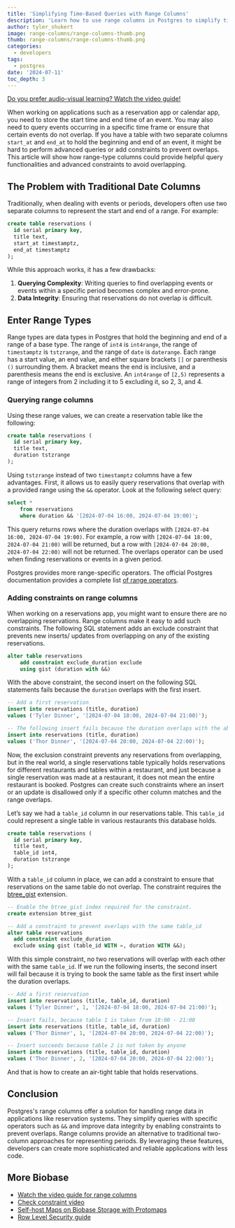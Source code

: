 ```yaml
---
title: 'Simplifying Time-Based Queries with Range Columns'
description: 'Learn how to use range columns in Postgres to simplify time-based queries and add constraints to prevent overlaps.'
author: tyler_shukert
image: range-columns/range-columns-thumb.png
thumb: range-columns/range-columns-thumb.png
categories:
  - developers
tags:
  - postgres
date: '2024-07-11'
toc_depth: 3
---
```


<Admonition>

[Do you prefer audio-visual learning? Watch the video guide!](https://youtu.be/eG_9lZrrbEY?si=MtTQsKZrzMinU536)

</Admonition>

When working on applications such as a reservation app or calendar app, you need to store the start time and end time of an event. You may also need to query events occurring in a specific time frame or ensure that certain events do not overlap. If you have a table with two separate columns `start_at` and `end_at` to hold the beginning and end of an event, it might be hard to perform advanced queries or add constraints to prevent overlaps. This article will show how range-type columns could provide helpful query functionalities and advanced constraints to avoid overlapping.

## The Problem with Traditional Date Columns

Traditionally, when dealing with events or periods, developers often use two separate columns to represent the start and end of a range. For example:

```sql
create table reservations (
  id serial primary key,
  title text,
  start_at timestamptz,
  end_at timestamptz
);
```

While this approach works, it has a few drawbacks:

1. **Querying Complexity**: Writing queries to find overlapping events or events within a specific period becomes complex and error-prone.
2. **Data Integrity**: Ensuring that reservations do not overlap is difficult.

## Enter Range Types

Range types are data types in Postgres that hold the beginning and end of a range of a base type. The range of `int4` is `int4range`, the range of `timestamptz` is `tstzrange`, and the range of `date` is `daterange`. Each range has a start value, an end value, and either square brackets `[]` or parenthesis `()` surrounding them. A bracket means the end is inclusive, and a parenthesis means the end is exclusive. An `int4range` of `[2,5)` represents a range of integers from 2 including it to 5 excluding it, so 2, 3, and 4.

### Querying range columns

Using these range values, we can create a reservation table like the following:

```sql
create table reservations (
  id serial primary key,
  title text,
  duration tstzrange
);
```

Using `tstzrange` instead of two `timestamptz` columns have a few advantages. First, it allows us to easily query reservations that overlap with a provided range using the `&&` operator. Look at the following select query:

```sql
select *
	from reservations
	where duration && '[2024-07-04 16:00, 2024-07-04 19:00)';
```

This query returns rows where the duration overlaps with `[2024-07-04 16:00, 2024-07-04 19:00)`. For example, a row with `[2024-07-04 18:00, 2024-07-04 21:00)` will be returned, but a row with `[2024-07-04 20:00, 2024-07-04 22:00)` will not be returned. The overlaps operator can be used when finding reservations or events in a given period.

Postgres provides more range-specific operators. The official Postgres documentation provides a complete list [of range operators](https://www.postgresql.org/docs/9.3/functions-range.html).

### Adding constraints on range columns

When working on a reservations app, you might want to ensure there are no overlapping reservations. Range columns make it easy to add such constraints. The following SQL statement adds an exclude constraint that prevents new inserts/ updates from overlapping on any of the existing reservations.

```sql
alter table reservations
	add constraint exclude_duration exclude
	using gist (duration with &&)
```

With the above constraint, the second insert on the following SQL statements fails because the `duration` overlaps with the first insert.

```sql
-- Add a first reservation
insert into reservations (title, duration)
values ('Tyler Dinner', '[2024-07-04 18:00, 2024-07-04 21:00)');

-- The following insert fails because the duration overlaps with the above
insert into reservations (title, duration)
values ('Thor Dinner', '[2024-07-04 20:00, 2024-07-04 22:00)');
```

Now, the exclusion constraint prevents any reservations from overlapping, but in the real world, a single reservations table typically holds reservations for different restaurants and tables within a restaurant, and just because a single reservation was made at a restaurant, it does not mean the entire restaurant is booked. Postgres can create such constraints where an insert or an update is disallowed only if a specific other column matches and the range overlaps.

Let’s say we had a `table_id` column in our reservations table. This `table_id` could represent a single table in various restaurants this database holds.

```sql
create table reservations (
  id serial primary key,
  title text,
  table_id int4,
  duration tstzrange
);
```

With a `table_id` column in place, we can add a constraint to ensure that reservations on the same table do not overlap. The constraint requires the [btree_gist](https://www.postgresql.org/docs/current/btree-gist.html) extension.

```sql
-- Enable the btree_gist index required for the constraint.
create extension btree_gist

-- Add a constraint to prevent overlaps with the same table_id
alter table reservations
  add constraint exclude_duration
  exclude using gist (table_id WITH =, duration WITH &&);
```

With this simple constraint, no two reservations will overlap with each other with the same `table_id`. If we run the following inserts, the second insert will fail because it is trying to book the same table as the first insert while the duration overlaps.

```sql
-- Add a first reservation
insert into reservations (title, table_id, duration)
values ('Tyler Dinner', 1, '[2024-07-04 18:00, 2024-07-04 21:00)');

-- Insert fails, because table 1 is taken from 18:00 - 21:00
insert into reservations (title, table_id, duration)
values ('Thor Dinner', 1, '[2024-07-04 20:00, 2024-07-04 22:00)');

-- Insert succeeds because table 2 is not taken by anyone
insert into reservations (title, table_id, duration)
values ('Thor Dinner', 2, '[2024-07-04 20:00, 2024-07-04 22:00)');
```

And that is how to create an air-tight table that holds reservations.

## Conclusion

Postgres's range columns offer a solution for handling range data in applications like reservation systems. They simplify queries with specific operators such as `&&` and improve data integrity by enabling constraints to prevent overlaps. Range columns provide an alternative to traditional two-column approaches for representing periods. By leveraging these features, developers can create more sophisticated and reliable applications with less code.

## More Biobase

- [Watch the video guide for range columns](https://youtu.be/eG_9lZrrbEY?si=MtTQsKZrzMinU536)
- [Check constraint video](https://youtu.be/hjrQb029LEE?si=wJ8ztryZP6K6EKmW)
- [Self-host Maps on Biobase Storage with Protomaps](https://biobase.link/protomaps-storage-yt)
- [Row Level Security guide](https://biobase.com/docs/guides/database/postgres/row-level-security)
